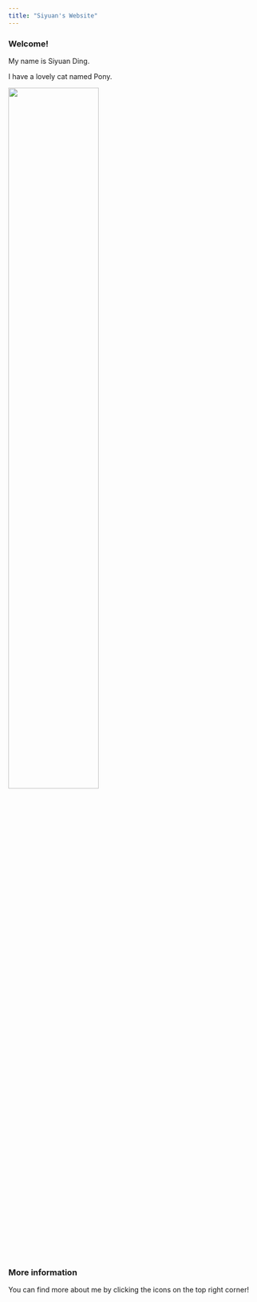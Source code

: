 ```yaml
---
title: "Siyuan's Website"
---
```


### Welcome!

My name is Siyuan Ding. 

I have a lovely cat named Pony.


<img src="images/pony.jpg" style="width:60%">


### More information

You can find more about me by clicking the icons on the top right corner!




